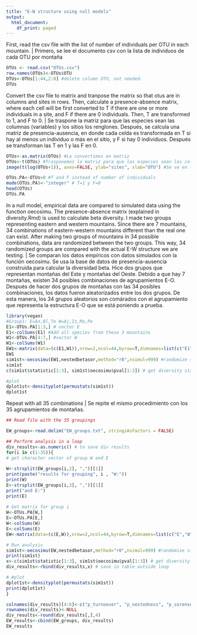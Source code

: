 ```yaml
---
title: "E-W structure using null models"
output:
  html_document:
    df_print: paged
---
```


First, read the csv file with the list of number of individuals per OTU in each mountain. | Primero, se lee el documento csv con la lista de individuos de cada OTU por montaña
```r
OTUs <- read.csv("OTUs.csv")
row.names(OTUs)<-OTUs$OTU
OTUs<-OTUs[1:44,2:8] #delete column OTU, not needed.
OTUs
```

Convert the csv file to matrix and tranpose the matrix so that otus are in columns and sites in rows. Then, calculate a presence-absence matrix, where each cell will be first converted to T if there are one or more individuals in a site, and F if there are 0 individuals. Then, T are transformed to 1, and F to 0. | Se traspone la matriz para que las especies sean las columnas (variables) y los sitios los renglones. Después, se calcula una matriz de presencia-ausencia, en donde cada celda es transformada en T si hay al menos un individuo o más en el sitio, y F si hay 0 individuos. Después se transforman las T en 1 y las F en 0.
```r
OTUs<-as.matrix(OTUs) #La convertimos en matriz
OTUs<-t(OTUs) #Trasponemos la matriz para que las especies sean las columnas (variables) y los sitios los renglones.
image(t(log(OTUs+1)), axes=FALSE, ylab="sites", xlab="OTU") #Se ve en la imagen los valores de abundancia, los colores rojos indican abundancias bajas, amarillo a blancos indica abundancias altas.

OTUs.PA<-OTUs>0 #T and F instead of number of individuals
mode(OTUs.PA)<-"integer" # T=1 y F=0
head(OTUs)
OTUs.PA
```





In a null model, empirical data are compared to simulated data using the function oecosimu. The presence-absence matrix (explained in diversity.Rmd) is used to calculate beta diversity. I made two groups representing eastern and western mountains. Since there are 7 mountains, 34 combinations of eastern-western mountains different than the real one can exist. After making two groups of mountains in 34 possible combinations, data are randomized between the two groups. This way, 34 randomized groups are compared with the actual E-W structure we are testing. | Se comparan los datos empíricos con datos simulados con la función oecosimu. Se usa la base de datos de presencia-ausencia construida para calcular la diversidad beta. Hice dos grupos que representan montañas del Este y montañas del Oeste. Debido a que hay 7 montañas, existen 34 posibles combinaciones de agrupamientos E-O. Después de hacer dos grupos de montañas con las 34 posibles combinaciones, los datos fueron aleatorizados entre los dos grupos. De esta manera, los 34 grupos aleatorios son comárados con el agrupamiento que representa la estructura E-O que se está poniendo a prueba.

```r
library(vegan)
#Group1: E=An,Bl,To W=Aj,Iz,Ma,Pe
E1<-OTUs.PA[1:3,] # vector E
E1<-colSums(E1) #Add all species from these 3 mountains
W1<-OTUs.PA[4:7,] #vector W
W1<-colSums(W1)
EW1<-matrix(data=(c(E1,W1)),nrow=2,ncol=44,byrow=T,dimnames=list(c("E1","W1"))) #Build matrix E-W
EW1
sim1st<-oecosimu(EW1,nestedbetasor,method="r0",nsimul=999) #randomize sites
sim1st
c(sim1st$statistic[1:3], sim1st$oecosimu$pval[1:3]) # get diversity statistics and their pvalue

#plot
dplot1st<-densityplot(permustats(sim1st))
dplot1st
```

Repeat with all 35 combinations | Se repite el mismo procedimiento con los 35 agrupamientos de montañas.


```r
## Read file with the 35 groupings

EW_groups<-read.delim("EW_groups.txt", stringsAsFactors = FALSE)

## Perform analysis in a loop
div_results<-as.numeric() # to save div results 
for(i in c(1:35)){
# get character vector of group W and E
  
W<-strsplit(EW_groups[i,2], ",")[[1]] 
print(paste("results for grouping", i , "W:"))
print(W)
E<-strsplit(EW_groups[i,3], ",")[[1]]
print("and E:")
print(E)
      
# Get matrix for group i
W<-OTUs.PA[W,]
E<-OTUs.PA[E,]
W<-colSums(W)
E<-colSums(E)
EW<-matrix(data=(c(E,W)),nrow=2,ncol=44,byrow=T,dimnames=list(c("E","W")))

# Run analysis
sim1st<-oecosimu(EW,nestedbetasor,method="r0",nsimul=999) #randomize sites
print(sim1st)
x<-c(sim1st$statistic[1:3], sim1st$oecosimu$pval[1:3]) # get diversity statistics and their pvalue
div_results<-rbind(div_results,x) # save in table outside loop

# #plot
dplot1st<-densityplot(permustats(sim1st))
print(dplot1st)
}

colnames(div_results)[4:6]<-c("p_turnoever", "p_nestedness", "p_sorensen")
rownames(div_results)<-NULL
div_results<-round(div_results[,],4)
EW_results<-cbind(EW_groups, div_results)
EW_results


```

